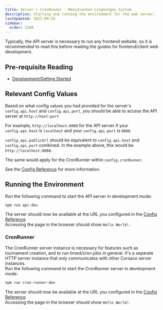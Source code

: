 ```yaml
---
title: Server + CronRunner - Menjalankan Lingkungan Sistem
description: Starting and running the environment for the web server.
lastUpdated: 2023-09-19
sidebar:
  order: 3100
---
```


Typically, the API server is necessary to run any frontend website, so it is recommended to read this before reading the guides for frontend/client web development.

## Pre-requisite Reading

*   [Development/Getting Started](../../..)

## Relevant Config Values

Based on what config values you had provided for the server's `config.api.host` and `config.api.port`, you should be able to access the API server at `http://host:port`

For example, `http://localhost:8080` for the API server if your `config.api.host` is `localhost` and your `config.api.port` is `8080`.

`config.api.publicUrl` should be equivalent to `config.api.host` and `config.api.port` combined. In the example above, this would be `http://localhost:8080`.

The same would apply for the CronRunner within `config.cronRunner`.

See the [Config Reference](../config) for more information.

## Running the Environment

Run the following command to start the API server in development mode:

```bash
npm run api-dev
```

The server should now be available at the URL you configured in the [Config Reference](../../../misc/reference/config)\
Accessing the page in the browser should show `Hello World!`.

### CronRunner

The CronRunner server instance is necessary for features such as tournament creation, and to run timed/cron jobs in general. It's a separate HTTP server instance that only communicates with other Corsace server instances.\
Run the following command to start the CronRunner server in development mode:

```bash
npm run cron-runner-dev
```

The server should now be available at the URL you configured in the [Config Reference](../../../misc/reference/config)\
Accessing the page in the browser should show `Hello World!`.
